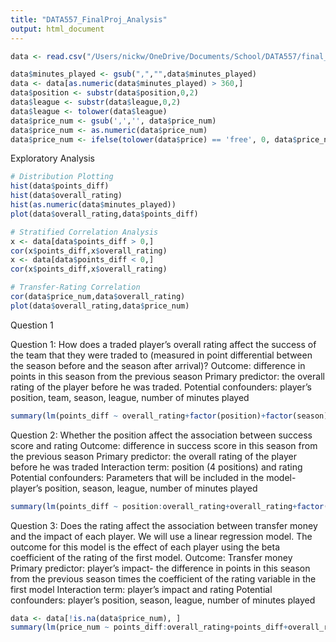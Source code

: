 ---
title: "DATA557_FinalProj_Analysis"
output: html_document
---

```{r Load data}
data <- read.csv("/Users/nickw/OneDrive/Documents/School/DATA557/final_dataset.csv")
```

```{r Data Prep}
data$minutes_played <- gsub(",","",data$minutes_played)
data <- data[as.numeric(data$minutes_played) > 360,]
data$position <- substr(data$position,0,2)
data$league <- substr(data$league,0,2)
data$league <- tolower(data$league)
data$price_num <- gsub(',','', data$price_num)
data$price_num <- as.numeric(data$price_num)
data$price_num <- ifelse(tolower(data$price) == 'free', 0, data$price_num)
```

Exploratory Analysis
```{r Plot distributions}
# Distribution Plotting
hist(data$points_diff)
hist(data$overall_rating)
hist(as.numeric(data$minutes_played))
plot(data$overall_rating,data$points_diff)

# Stratified Correlation Analysis
x <- data[data$points_diff > 0,]
cor(x$points_diff,x$overall_rating)
x <- data[data$points_diff < 0,]
cor(x$points_diff,x$overall_rating)

# Transfer-Rating Correlation
cor(data$price_num,data$overall_rating)
plot(data$overall_rating,data$price_num)
```

Question 1

Question 1: How does a traded player's overall rating affect the success of the team that they were traded to (measured in point differential between the season before and the season after arrival)?
Outcome: difference in points in this season from the previous season
Primary predictor: the overall rating of the player before he was traded.
Potential confounders: player's position, team, season, league, number of minutes played

```{r Question 1}
summary(lm(points_diff ~ overall_rating+factor(position)+factor(season)+as.numeric(minutes_played)+rank_before,data = data))
```

Question 2:  Whether the position affect the association between success score and rating
Outcome: difference in success score in this season from the previous season
Primary predictor: the overall rating of the player before he was traded
Interaction term: position (4 positions) and rating
Potential confounders: Parameters that will be included in the model- player's position, season, league, number of minutes played

```{r Question 2}
summary(lm(points_diff ~ position:overall_rating+overall_rating+factor(position)+factor(season)+as.numeric(minutes_played)+rank_before, data=data))
```

Question 3: Does the rating affect the association between transfer money and the impact of each player. We will use a linear regression model. The outcome for this model is the effect of each player using the beta coefficient of the rating of the first model. 
Outcome: Transfer money
Primary predictor: player's impact- the difference in points in this season from the previous season times the coefficient of the rating variable in the first model
Interaction term: player's impact and rating
Potential confounders: player's position, season, league, number of minutes played

```{r Question 3}
data <- data[!is.na(data$price_num), ]
summary(lm(price_num ~ points_diff:overall_rating+points_diff+overall_rating+factor(position)+factor(season)+as.numeric(minutes_played)+rank_before, data=data))
```
